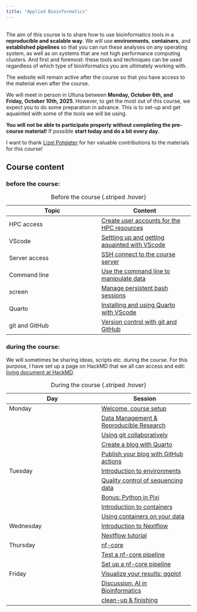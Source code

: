 ```yaml
---
title: "Applied Bioinformatics"
---
```

<br>
The aim of this course is to share how to use bioinformatics tools in a **reproducible and scalable way**. We will use **environments**, **containers**, and **established pipelines** so that you can run these analyses on any operating system, as well as on systems that are not high performance computing clusters. And first and foremost: these tools and techniques can be used regardless of which type of bioinformatics you are ultimately working with. 

The website will remain active after the course so that you have access to the material even after the course. 

We will meet in person in Ultuna between **Monday, October 6th, and Friday, October 10th, 2025**. However, to get the most out of this course, we expect you to do some preparation in advance. This is to set-up and get aquainted with some of the tools we will be using. 

::: {.callout-important}
**You will not be able to participate properly without completing the pre-course material!** If possible **start today and do a bit every day**.
:::

I want to thank [Lizel Potgieter](https://github.com/lpotgieter) for her valuable contributions to the materials for this course! 

## Course content

### before the course:

| Topic  | Content  |
|--------|--------|
| HPC access | [Create user accounts for the HPC resources](before_accounts.qmd) |
| VScode  | [Settting up and getting aquainted with VScode](before_VScode.qmd) |
| Server access  | [SSH connect to the course server](before_server.qmd) |
| Command line  | [Use the command line to manipulate data](before_command_line.qmd) |
| screen | [Manage persistent bash sessions](before_screen.qmd) |
| Quarto | [Installing and using Quarto with VScode](before_quarto.qmd) |
| git and GitHub | [Version control with git and GitHub](before_git_and_github.qmd) |

: Before the course {.striped .hover}

### during the course:

We will sometimes be sharing ideas, scripts etc. during the course. For this purpose, I have set up a page on HackMD that we all can access and edit: [living document at HackMD](https://hackmd.io/@amrei/SJoLZbphgl/edit). 


| Day  | Session  |
|--------|--------|
| Monday  | [Welcome, course setup](course_intro.qmd)  |
|   | [Data Management & Reproducible Research](course_data_management.qmd)  |
|   | [Using git collaboratively](course_git.qmd)  |
|   | [Create a blog with Quarto](course_blog.qmd) |
|   | [Publish your blog with GitHub actions](course_publish_blog.qmd) |
| Tuesday   | [Introduction to environments](course_environments.qmd)   |
|   | [Quality control of sequencing data](course_qc.qmd) |
|   | [Bonus: Python in Pixi](bonus_python_pixi.qmd) |
|   | [Introduction to containers](course_container.qmd)  |
|   | [Using containers on your data](course_qc_container.qmd) |
| Wednesday  | [Introduction to Nextflow](course_nextflow.qmd) |
|   | [Nextflow tutorial](course_nextflow_tutorial.qmd) |
| Thursday   | [nf-core](course_nf-core.qmd) |
|   | [Test a nf-core pipeline](course_test_nf-core.qmd)|
|   | [Set up a nf-core pipeline](course_nf-core_rnaseq.qmd)  |
| Friday  | [Visualize your results: ggplot](course_ggplot.qmd) |
|   | [Discussion: AI in Bioinformatics](course_AI.qmd)|
|   | [clean-up & finishing](course_clean_up.qmd)|

: During the course {.striped .hover}

